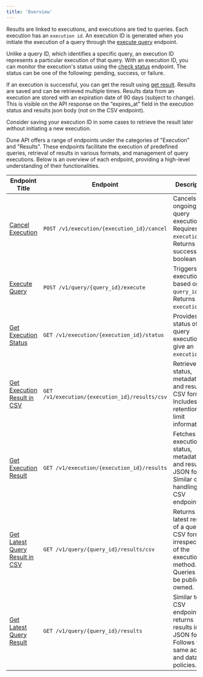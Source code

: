 ```yaml
---
title: 'Overview'
---
```


Results are linked to executions, and executions are tied to queries. Each execution has an `execution id`. An execution ID is generated when you initiate the execution of a query through the [execute query](../executions/endpoint/execute-query) endpoint.

Unlike a query ID, which identifies a specific query, an execution ID represents a particular execution of that query. With an execution ID, you can monitor the execution's status using the [check status](../executions/endpoint/get-execution-status) endpoint. The status can be one of the following: pending, success, or failure.

If an execution is successful, you can get the result using [get result](../executions/endpoint/get-execution-result). Results are saved and can be retrieved multiple times.
Results data from an execution are stored with an expiration date of 90 days (subject to change). This is visible on the API response on the “expires_at” field in the execution status and results json body (not on the CSV endpoint).

<Tip>
    Consider saving your execution ID in some cases to retrieve the result later without initiating a new execution.
</Tip>

Dune API offers a range of endpoints under the categories of "Execution" and "Results". These endpoints facilitate the execution of predefined queries, retrieval of results in various formats, and management of query executions. Below is an overview of each endpoint, providing a high-level understanding of their functionalities.


| Endpoint Title           | Endpoint                          | Description                                                                                   |
|--------------------------|-----------------------------------|-----------------------------------------------------------------------------------------------|
| [Cancel Execution](./cancel-execution)    | `POST /v1/execution/{execution_id}/cancel` | Cancels an ongoing query execution. Requires the `execution_id`. Returns a success boolean.   |
| [Execute Query](./execute-query)       | `POST /v1/query/{query_id}/execute` | Triggers an execution based on the `query_id`. Returns a `execution_id`. |
| [Get Execution Status](./get-execution-status) | `GET /v1/execution/{execution_id}/status` | Provides the status of a query execution give an `execution_id`. |
| [Get Execution Result in CSV](./get-execution-result-csv) | `GET /v1/execution/{execution_id}/results/csv` | Retrieves the status, metadata, and results in CSV format. Includes data retention and limit information. |
| [Get Execution Result](./get-execution-result) | `GET /v1/execution/{execution_id}/results` | Fetches the execution status, metadata, and results in JSON format. Similar data handling as CSV endpoint. |
| [Get Latest Query Result in CSV](./get-query-result-csv) | `GET /v1/query/{query_id}/results/csv` | Returns the latest results of a query in CSV format, irrespective of the execution method. Queries must be public or owned. |
| [Get Latest Query Result](./get-query-result) | `GET /v1/query/{query_id}/results` | Similar to the CSV endpoint but returns results in JSON format. Follows the same access and data limit policies. |
